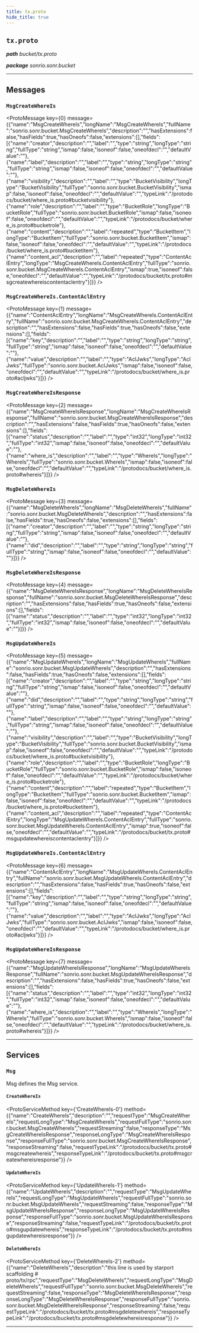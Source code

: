 ```yaml
---
title: tx.proto
hide_title: true
---
```



## `tx.proto`
_**path** bucket/tx.proto_

_**package** sonrio.sonr.bucket_



---

## Messages


### `MsgCreateWhereIs`
<ProtoMessage key={0} message={{"name":"MsgCreateWhereIs","longName":"MsgCreateWhereIs","fullName":"sonrio.sonr.bucket.MsgCreateWhereIs","description":"","hasExtensions":false,"hasFields":true,"hasOneofs":false,"extensions":[],"fields":[{"name":"creator","description":"","label":"","type":"string","longType":"string","fullType":"string","ismap":false,"isoneof":false,"oneofdecl":"","defaultValue":""},{"name":"label","description":"","label":"","type":"string","longType":"string","fullType":"string","ismap":false,"isoneof":false,"oneofdecl":"","defaultValue":""},{"name":"visibility","description":"","label":"","type":"BucketVisibility","longType":"BucketVisibility","fullType":"sonrio.sonr.bucket.BucketVisibility","ismap":false,"isoneof":false,"oneofdecl":"","defaultValue":"","typeLink":"/protodocs/bucket/where_is.proto#bucketvisibility"},{"name":"role","description":"","label":"","type":"BucketRole","longType":"BucketRole","fullType":"sonrio.sonr.bucket.BucketRole","ismap":false,"isoneof":false,"oneofdecl":"","defaultValue":"","typeLink":"/protodocs/bucket/where_is.proto#bucketrole"},{"name":"content","description":"","label":"repeated","type":"BucketItem","longType":"BucketItem","fullType":"sonrio.sonr.bucket.BucketItem","ismap":false,"isoneof":false,"oneofdecl":"","defaultValue":"","typeLink":"/protodocs/bucket/where_is.proto#bucketitem"},{"name":"content_acl","description":"","label":"repeated","type":"ContentAclEntry","longType":"MsgCreateWhereIs.ContentAclEntry","fullType":"sonrio.sonr.bucket.MsgCreateWhereIs.ContentAclEntry","ismap":true,"isoneof":false,"oneofdecl":"","defaultValue":"","typeLink":"/protodocs/bucket/tx.proto#msgcreatewhereiscontentaclentry"}]}} />


### `MsgCreateWhereIs.ContentAclEntry`
<ProtoMessage key={1} message={{"name":"ContentAclEntry","longName":"MsgCreateWhereIs.ContentAclEntry","fullName":"sonrio.sonr.bucket.MsgCreateWhereIs.ContentAclEntry","description":"","hasExtensions":false,"hasFields":true,"hasOneofs":false,"extensions":[],"fields":[{"name":"key","description":"","label":"","type":"string","longType":"string","fullType":"string","ismap":false,"isoneof":false,"oneofdecl":"","defaultValue":""},{"name":"value","description":"","label":"","type":"AclJwks","longType":"AclJwks","fullType":"sonrio.sonr.bucket.AclJwks","ismap":false,"isoneof":false,"oneofdecl":"","defaultValue":"","typeLink":"/protodocs/bucket/where_is.proto#acljwks"}]}} />


### `MsgCreateWhereIsResponse`
<ProtoMessage key={2} message={{"name":"MsgCreateWhereIsResponse","longName":"MsgCreateWhereIsResponse","fullName":"sonrio.sonr.bucket.MsgCreateWhereIsResponse","description":"","hasExtensions":false,"hasFields":true,"hasOneofs":false,"extensions":[],"fields":[{"name":"status","description":"","label":"","type":"int32","longType":"int32","fullType":"int32","ismap":false,"isoneof":false,"oneofdecl":"","defaultValue":""},{"name":"where_is","description":"","label":"","type":"WhereIs","longType":"WhereIs","fullType":"sonrio.sonr.bucket.WhereIs","ismap":false,"isoneof":false,"oneofdecl":"","defaultValue":"","typeLink":"/protodocs/bucket/where_is.proto#whereis"}]}} />


### `MsgDeleteWhereIs`
<ProtoMessage key={3} message={{"name":"MsgDeleteWhereIs","longName":"MsgDeleteWhereIs","fullName":"sonrio.sonr.bucket.MsgDeleteWhereIs","description":"","hasExtensions":false,"hasFields":true,"hasOneofs":false,"extensions":[],"fields":[{"name":"creator","description":"","label":"","type":"string","longType":"string","fullType":"string","ismap":false,"isoneof":false,"oneofdecl":"","defaultValue":""},{"name":"did","description":"","label":"","type":"string","longType":"string","fullType":"string","ismap":false,"isoneof":false,"oneofdecl":"","defaultValue":""}]}} />


### `MsgDeleteWhereIsResponse`
<ProtoMessage key={4} message={{"name":"MsgDeleteWhereIsResponse","longName":"MsgDeleteWhereIsResponse","fullName":"sonrio.sonr.bucket.MsgDeleteWhereIsResponse","description":"","hasExtensions":false,"hasFields":true,"hasOneofs":false,"extensions":[],"fields":[{"name":"status","description":"","label":"","type":"int32","longType":"int32","fullType":"int32","ismap":false,"isoneof":false,"oneofdecl":"","defaultValue":""}]}} />


### `MsgUpdateWhereIs`
<ProtoMessage key={5} message={{"name":"MsgUpdateWhereIs","longName":"MsgUpdateWhereIs","fullName":"sonrio.sonr.bucket.MsgUpdateWhereIs","description":"","hasExtensions":false,"hasFields":true,"hasOneofs":false,"extensions":[],"fields":[{"name":"creator","description":"","label":"","type":"string","longType":"string","fullType":"string","ismap":false,"isoneof":false,"oneofdecl":"","defaultValue":""},{"name":"did","description":"","label":"","type":"string","longType":"string","fullType":"string","ismap":false,"isoneof":false,"oneofdecl":"","defaultValue":""},{"name":"label","description":"","label":"","type":"string","longType":"string","fullType":"string","ismap":false,"isoneof":false,"oneofdecl":"","defaultValue":""},{"name":"visibility","description":"","label":"","type":"BucketVisibility","longType":"BucketVisibility","fullType":"sonrio.sonr.bucket.BucketVisibility","ismap":false,"isoneof":false,"oneofdecl":"","defaultValue":"","typeLink":"/protodocs/bucket/where_is.proto#bucketvisibility"},{"name":"role","description":"","label":"","type":"BucketRole","longType":"BucketRole","fullType":"sonrio.sonr.bucket.BucketRole","ismap":false,"isoneof":false,"oneofdecl":"","defaultValue":"","typeLink":"/protodocs/bucket/where_is.proto#bucketrole"},{"name":"content","description":"","label":"repeated","type":"BucketItem","longType":"BucketItem","fullType":"sonrio.sonr.bucket.BucketItem","ismap":false,"isoneof":false,"oneofdecl":"","defaultValue":"","typeLink":"/protodocs/bucket/where_is.proto#bucketitem"},{"name":"content_acl","description":"","label":"repeated","type":"ContentAclEntry","longType":"MsgUpdateWhereIs.ContentAclEntry","fullType":"sonrio.sonr.bucket.MsgUpdateWhereIs.ContentAclEntry","ismap":true,"isoneof":false,"oneofdecl":"","defaultValue":"","typeLink":"/protodocs/bucket/tx.proto#msgupdatewhereiscontentaclentry"}]}} />


### `MsgUpdateWhereIs.ContentAclEntry`
<ProtoMessage key={6} message={{"name":"ContentAclEntry","longName":"MsgUpdateWhereIs.ContentAclEntry","fullName":"sonrio.sonr.bucket.MsgUpdateWhereIs.ContentAclEntry","description":"","hasExtensions":false,"hasFields":true,"hasOneofs":false,"extensions":[],"fields":[{"name":"key","description":"","label":"","type":"string","longType":"string","fullType":"string","ismap":false,"isoneof":false,"oneofdecl":"","defaultValue":""},{"name":"value","description":"","label":"","type":"AclJwks","longType":"AclJwks","fullType":"sonrio.sonr.bucket.AclJwks","ismap":false,"isoneof":false,"oneofdecl":"","defaultValue":"","typeLink":"/protodocs/bucket/where_is.proto#acljwks"}]}} />


### `MsgUpdateWhereIsResponse`
<ProtoMessage key={7} message={{"name":"MsgUpdateWhereIsResponse","longName":"MsgUpdateWhereIsResponse","fullName":"sonrio.sonr.bucket.MsgUpdateWhereIsResponse","description":"","hasExtensions":false,"hasFields":true,"hasOneofs":false,"extensions":[],"fields":[{"name":"status","description":"","label":"","type":"int32","longType":"int32","fullType":"int32","ismap":false,"isoneof":false,"oneofdecl":"","defaultValue":""},{"name":"where_is","description":"","label":"","type":"WhereIs","longType":"WhereIs","fullType":"sonrio.sonr.bucket.WhereIs","ismap":false,"isoneof":false,"oneofdecl":"","defaultValue":"","typeLink":"/protodocs/bucket/where_is.proto#whereis"}]}} />

---
## Services


### `Msg`

Msg defines the Msg service.


#### `CreateWhereIs`
<ProtoServiceMethod key={'CreateWhereIs-0'} method={{"name":"CreateWhereIs","description":"","requestType":"MsgCreateWhereIs","requestLongType":"MsgCreateWhereIs","requestFullType":"sonrio.sonr.bucket.MsgCreateWhereIs","requestStreaming":false,"responseType":"MsgCreateWhereIsResponse","responseLongType":"MsgCreateWhereIsResponse","responseFullType":"sonrio.sonr.bucket.MsgCreateWhereIsResponse","responseStreaming":false,"requestTypeLink":"/protodocs/bucket/tx.proto#msgcreatewhereis","responseTypeLink":"/protodocs/bucket/tx.proto#msgcreatewhereisresponse"}} />


#### `UpdateWhereIs`
<ProtoServiceMethod key={'UpdateWhereIs-1'} method={{"name":"UpdateWhereIs","description":"","requestType":"MsgUpdateWhereIs","requestLongType":"MsgUpdateWhereIs","requestFullType":"sonrio.sonr.bucket.MsgUpdateWhereIs","requestStreaming":false,"responseType":"MsgUpdateWhereIsResponse","responseLongType":"MsgUpdateWhereIsResponse","responseFullType":"sonrio.sonr.bucket.MsgUpdateWhereIsResponse","responseStreaming":false,"requestTypeLink":"/protodocs/bucket/tx.proto#msgupdatewhereis","responseTypeLink":"/protodocs/bucket/tx.proto#msgupdatewhereisresponse"}} />


#### `DeleteWhereIs`
<ProtoServiceMethod key={'DeleteWhereIs-2'} method={{"name":"DeleteWhereIs","description":"this line is used by starport scaffolding # proto/tx/rpc","requestType":"MsgDeleteWhereIs","requestLongType":"MsgDeleteWhereIs","requestFullType":"sonrio.sonr.bucket.MsgDeleteWhereIs","requestStreaming":false,"responseType":"MsgDeleteWhereIsResponse","responseLongType":"MsgDeleteWhereIsResponse","responseFullType":"sonrio.sonr.bucket.MsgDeleteWhereIsResponse","responseStreaming":false,"requestTypeLink":"/protodocs/bucket/tx.proto#msgdeletewhereis","responseTypeLink":"/protodocs/bucket/tx.proto#msgdeletewhereisresponse"}} />


---


  